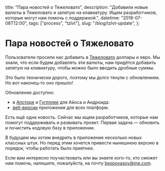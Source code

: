   title: "Пара новостей о Тяжеловато",
  description:
    "Добавили новые валюты в Тяжеловато и запятую на клавиатуру. Ищем разработчиков, которые могут нам помочь с поддержкой.",
  datetime: "2018-07-08T12:00",
  tags: ["process", "tzlvt"],
  slug: "/blog/tzlvt-update",
};

# Пара новостей о Тяжеловато

Пользователи просили нас добавить в [Тяжеловато](/projects/tzlvt) доллары и евро. Мы знали, что если будем добавлять эти валюты, нам придётся добавить запятую на клавиатуру, чтобы можно было вводить дробные суммы.

Это было технически дорого, поэтому мы долго тянули с обновлением. Но вот наконец-то оно пришло!

Обновление доступно:

- в [Апсторе](https://itunes.apple.com/us/app/tzlvt/id1093713971?ls=1&mt=8) и [Гуглплее](https://play.google.com/store/apps/details?id=ru.bespoyasov.tzlvt) для Айоса и Андроида:
- [веб-версии](https://fuckgrechka.ru/tzlvt/) приложения для всех платформ.

Есть ещё одна новость. Сейчас мы ищем разработчиков, которые нам помогут поддерживать и развивать проект. Первая задача — обновить и почистить кодовую базу в приложении.

В будущем мы хотим внедрить в приложение несколько новых классных штук. Но перед этим хочется привести нынешнюю версию в порядок, чтобы работать было приятнее.

Если вам интересно поучаствовать или вы знаете кого-то, кто сможет нам помочь, напишите, пожалуйста, на почту bespoyasov@me.com.
